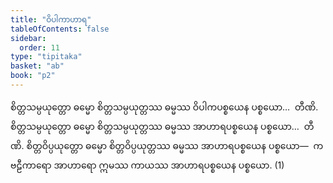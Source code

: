 ```yaml
---
title: "ဝိပါကာဟာရ"
tableOfContents: false
sidebar:
  order: 11
type: "tipitaka"
basket: "ab"
book: "p2"
---
```



<DynamicBreadcrumb />

<Division number="173" book="p2" e="ch" v="38" p="149">

<Paragraph number="2733" book="p2">
စိတ္တသမ္ပယုတ္တော ဓမ္မော စိတ္တသမ္ပယုတ္တဿ ဓမ္မဿ ဝိပါကပစ္စယေန ပစ္စယော…  တီဏိ.
</Paragraph>

<Paragraph number="2734" book="p2">
စိတ္တသမ္ပယုတ္တော ဓမ္မော စိတ္တသမ္ပယုတ္တဿ ဓမ္မဿ အာဟာရပစ္စယေန ပစ္စယော…  တီဏိ.
</Paragraph>

<Paragraph number="2735" book="p2">
စိတ္တဝိပ္ပယုတ္တော ဓမ္မော စိတ္တဝိပ္ပယုတ္တဿ ဓမ္မဿ အာဟာရပစ္စယေန ပစ္စယော—  ကဗဠီကာရော အာဟာရော ဣမဿ ကာယဿ အာဟာရပစ္စယေန ပစ္စယော. (1)
</Paragraph>
</Division>